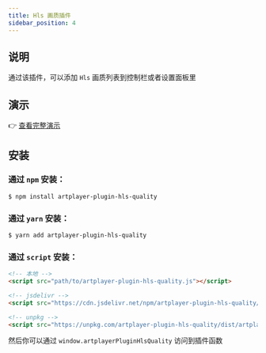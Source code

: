 ```yaml
---
title: Hls 画质插件
sidebar_position: 4
---
```


## 说明

通过该插件，可以添加 `Hls` 画质列表到控制栏或者设置面板里

## 演示

👉 [查看完整演示](https://artplayer.org/?libs=https://cdnjs.cloudflare.com/ajax/libs/hls.js/8.0.0-beta.3/hls.min.js%0A./uncompiled/artplayer-plugin-hls-quality/index.js&example=hls.quality)

## 安装

### 通过 `npm` 安装：

```bash
$ npm install artplayer-plugin-hls-quality
```

### 通过 `yarn` 安装：

```bash
$ yarn add artplayer-plugin-hls-quality
```

### 通过 `script` 安装：

```html
<!-- 本地 -->
<script src="path/to/artplayer-plugin-hls-quality.js"></script>

<!-- jsdelivr -->
<script src="https://cdn.jsdelivr.net/npm/artplayer-plugin-hls-quality/dist/artplayer-plugin-hls-quality.js"></script>

<!-- unpkg -->
<script src="https://unpkg.com/artplayer-plugin-hls-quality/dist/artplayer-plugin-hls-quality.js"></script>
```

然后你可以通过 `window.artplayerPluginHlsQuality` 访问到插件函数
